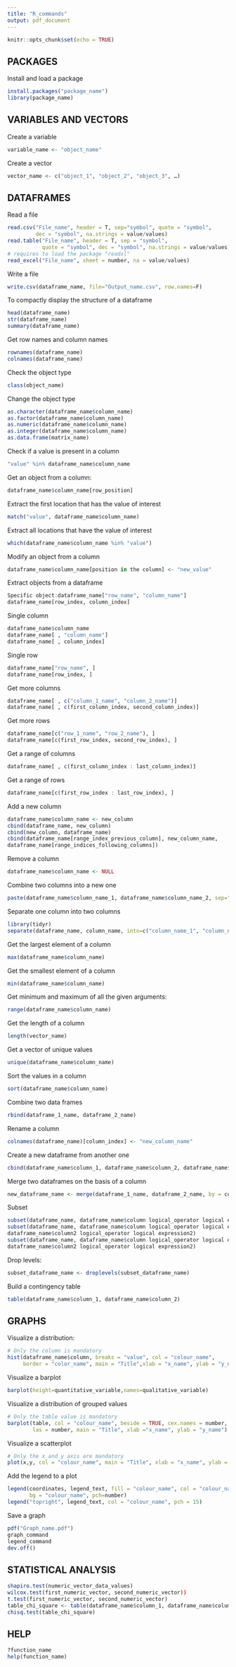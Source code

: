 ```yaml
---
title: "R_commands"
output: pdf_document
---
```


```r
knitr::opts_chunk$set(echo = TRUE)
```
## PACKAGES
Install and load a package
``` r
install.packages("package_name")
library(package_name)
```
## VARIABLES AND VECTORS
Create a variable
``` r
variable_name <- "object_name"
```
Create a vector
``` r
vector_name <- c("object_1", "object_2", "object_3", …)
```
## DATAFRAMES
Read a file
``` r
read.csv("File_name", header = T, sep="symbol", quote = "symbol",
         dec = "symbol", na.strings = value/values)
read.table("File_name", header = T, sep = "symbol",
           quote = "symbol", dec = "symbol", na.strings = value/values)
# requires to load the package "readxl"
read_excel("File_name", sheet = number, na = value/values)
```
Write a file
``` r
write.csv(dataframe_name, file="Output_name.csv", row.names=F)
```
To compactly display the structure of a dataframe
``` r
head(dataframe_name)
str(dataframe_name)
summary(dataframe_name)
```
Get row names and column names
``` r
rownames(dataframe_name)
colnames(dataframe_name)
```
Check the object type
``` r
class(object_name)
```
Change the object type
``` r
as.character(dataframe_name$column_name)
as.factor(dataframe_name$column_name)
as.numeric(dataframe_name$column_name)
as.integer(dataframe_name$column_name)
as.data.frame(matrix_name)
```
Check if a value is present in a column
``` r
"value" %in% dataframe_name$column_name
```
Get an object from a column:
``` r

dataframe_name$column_name[row_position]
```
Extract the first location that has the value of interest
``` r
match("value", dataframe_name$column_name)
```
Extract all locations that have the value of interest
``` r
which(dataframe_name$column_name %in% "value")
```
Modify an object from a column
``` r
dataframe_name$column_name[position in the column] <- "new_value"
```
Extract objects from a dataframe
``` r
Specific object:dataframe_name["row_name", "column_name"]
dataframe_name[row_index, column_index]
```
Single column
``` r
dataframe_name$column_name
dataframe_name[ , "column_name"]
dataframe_name[ , column_index]
```

Single row
``` r
dataframe_name["row_name", ]
dataframe_name[row_index, ]
```
Get more columns
``` r
dataframe_name[ , c("column_1_name", "column_2_name")]
dataframe_name[ , c(first_column_index, second_column_index)]
```
Get more rows
``` r
dataframe_name[c("row_1_name", "row_2_name"), ]
dataframe_name[c(first_row_index, second_row_index), ]
```

Get a range of columns
``` r
dataframe_name[ , c(first_column_index : last_column_index)]
```
Get a range of rows
``` r
dataframe_name[c(first_row_index : last_row_index), ]
```
Add a new column
``` r
dataframe_name$column_name <- new_column
cbind(dataframe_name, new_column)
cbind(new_column, dataframe_name)
cbind(dataframe_name[range_index_previous_column], new_column_name,
dataframe_name[range_indices_following_columns])
```
Remove a column
``` r
dataframe_name$column_name <- NULL
```
Combine two columns into a new one
``` r
paste(dataframe_name$column_name_1, dataframe_name$column_name_2, sep="value")
```
Separate one column into two columns
``` r
library(tidyr)
separate(dataframe_name, column_name, into=c("column_name_1", "column_name_2"), sep= "value")
```
Get the largest element of a column
``` r
max(dataframe_name$column_name)
```
Get the smallest element of a column
``` r
min(dataframe_name$column_name)
```
Get minimum and maximum of all the given arguments:
``` r
range(dataframe_name$column_name)
```
Get the length of a column
``` r
length(vector_name)
```
Get a vector of unique values
``` r
unique(dataframe_name$column_name)
```
Sort the values in a column
``` r
sort(dataframe_name$column_name)
```
Combine two data frames
``` r
rbind(dataframe_1_name, dataframe_2_name)
```
Rename a column
``` r
colnames(dataframe_name)[column_index] <- "new_column_name"
```
Create a new dataframe from another one
``` r
cbind(dataframe_name$column_1, dataframe_name$column_2, dataframe_name$column_3)
```
Merge two dataframes on the basis of a column
``` r
new_dataframe_name <- merge(dataframe_1_name, dataframe_2_name, by = column_name)
```
Subset
``` r
subset(dataframe_name, dataframe_name$column logical_operator logical expression)
subset(dataframe_name, dataframe_name$column logical_operator logical expression &
dataframe_name$column2 logical_operator logical expression2)
subset(dataframe_name, dataframe_name$column logical_operator logical expression |
dataframe_name$column2 logical_operator logical expression2)
```
Drop levels:
``` r
subset_dataframe_name <- droplevels(subset_dataframe_name)
```
Build a contingency table
``` r
table(dataframe_name$column_1, dataframe_name$column_2)
```
## GRAPHS
Visualize a distribution:
``` r
# Only the column is mandatory
hist(dataframe_name$column, breaks = "value", col = "colour_name",
     border = "color_name", main = "Title",xlab = "x_name", ylab = "y_name")
```
Visualize a barplot
```r
barplot(height=quantitative_variable,names=qualitative_variable)
```
Visualize a distribution of grouped values
``` r
# Only the table value is mandatory
barplot(table, col = "colour_name", beside = TRUE, cex.names = number,
        las = number, main = "Title", xlab ="x_name", ylab = "y_name")
```
Visualize a scatterplot
``` r
# Only the x and y axis are mandatory
plot(x,y, col = "colour_name", main = "Title", xlab = "x_name", ylab = "y_name")
```
Add the legend to a plot
``` r
legend(coordinates, legend_text, fill = "colour_name", col = "colour_name",
       bg = "colour_name", pch=number)
legend("topright", legend_text, col = "colour_name", pch = 15)
```
Save a graph
``` r
pdf("Graph_name.pdf")
graph_command
legend_command
dev.off()
```
## STATISTICAL ANALYSIS
``` r
shapiro.test(numeric_vector_data_values)
wilcox.test(first_numeric_vector, second_numeric_vector))
t.test(first_numeric_vector, second_numeric_vector)
table_chi_square <- table(dataframe_name$column_1, dataframe_name$column_2)
chisq.test(table_chi_square)
```
## HELP
``` r
?function_name
help(function_name)
```